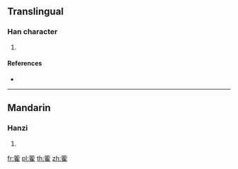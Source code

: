 {{character info/new}}
==Translingual==

===Han character===
{{Han char|rn=118|rad=竹|as=10|sn=16|four=88214|canj=HOBG}}

# {{defn|Han|sort=竹10}}

====References====
* {{Han ref|kx=0895.050|dkj=26357|dj=1322.070|hdz=53005.090|uh=7BE7|ud=31719|bh=EAB9|bd=60089}}

----

==Mandarin==

===Hanzi===
{{cmn-hanzi|pin=[[shī]] ([[shi1]]), [[zhuó]] ([[zhuo2]])|wg=shih<sup>1</sup>, cho<sup>2</sup>}}

# {{defn|lang=cmn|sort=竹10}}

[[fr:篧]]
[[pl:篧]]
[[th:篧]]
[[zh:篧]]